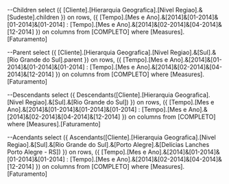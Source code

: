 --Children
select 
({
[Cliente].[Hierarquia Geografica].[Nivel Regiao].&[Sudeste].children
}) on rows,
({
[Tempo].[Mes e Ano].&[2014]&[01-2014]&[01-2014]&[01-2014] :
[Tempo].[Mes e Ano].&[2014]&[02-2014]&[04-2014]&[12-2014]
}) on columns
from	[COMPLETO]
where	[Measures].[Faturamento]

--Parent
select 
({
[Cliente].[Hierarquia Geografica].[Nivel Regiao].&[Sul].&[Rio Grande do Sul].parent
}) on rows,
({
[Tempo].[Mes e Ano].&[2014]&[01-2014]&[01-2014]&[01-2014] :
[Tempo].[Mes e Ano].&[2014]&[02-2014]&[04-2014]&[12-2014]
}) on columns
from	[COMPLETO]
where	[Measures].[Faturamento]

--Descendants
select 
({
Descendants([Cliente].[Hierarquia Geografica].[Nivel Regiao].&[Sul].&[Rio Grande do Sul])
}) on rows,
({
[Tempo].[Mes e Ano].&[2014]&[01-2014]&[01-2014]&[01-2014] :
[Tempo].[Mes e Ano].&[2014]&[02-2014]&[04-2014]&[12-2014]
}) on columns
from	[COMPLETO]
where	[Measures].[Faturamento]

--Acendants
select 
({
Ascendants([Cliente].[Hierarquia Geografica].[Nivel Regiao].&[Sul].&[Rio Grande do Sul].&[Porto Alegre].&[Delícias Lanches Porto Alegre - RS])
}) on rows,
({
[Tempo].[Mes e Ano].&[2014]&[01-2014]&[01-2014]&[01-2014] :
[Tempo].[Mes e Ano].&[2014]&[02-2014]&[04-2014]&[12-2014]
}) on columns
from	[COMPLETO]
where	[Measures].[Faturamento]

